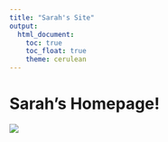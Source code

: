 ```yaml
---
title: "Sarah's Site"
output: 
  html_document:
    toc: true
    toc_float: true
    theme: cerulean
---
```


# Sarah's Homepage!

![](https://media3.giphy.com/media/yr7n0u3qzO9nG/source.gif)
